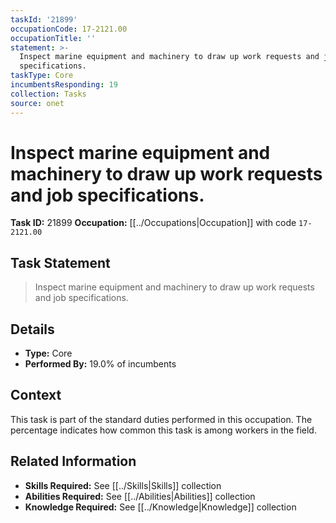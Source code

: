 ```yaml
---
taskId: '21899'
occupationCode: 17-2121.00
occupationTitle: ''
statement: >-
  Inspect marine equipment and machinery to draw up work requests and job
  specifications.
taskType: Core
incumbentsResponding: 19
collection: Tasks
source: onet
---
```

# Inspect marine equipment and machinery to draw up work requests and job specifications.

**Task ID:** 21899
**Occupation:** [[../Occupations|Occupation]] with code `17-2121.00`

## Task Statement

> Inspect marine equipment and machinery to draw up work requests and job specifications.

## Details

- **Type:** Core
- **Performed By:** 19.0% of incumbents

## Context

This task is part of the standard duties performed in this occupation. The percentage indicates how common this task is among workers in the field.

## Related Information

- **Skills Required:** See [[../Skills|Skills]] collection
- **Abilities Required:** See [[../Abilities|Abilities]] collection
- **Knowledge Required:** See [[../Knowledge|Knowledge]] collection
